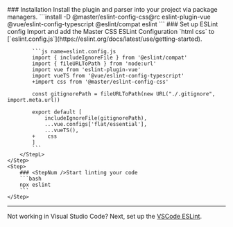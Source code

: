 <StepSection className="mt:12x">
    <Step $row>
        <StepL>
            ### <StepNum />Installation
            Install the plugin and parser into your project via package managers.
        </StepL>
        <StepR>
            ```install
            -D @master/eslint-config-css@rc eslint-plugin-vue @vue/eslint-config-typescript @eslint/compat eslint
            ```
        </StepR>
    </Step>
    <Step $row>
        <StepL>
            ### <StepNum />Set up ESLint config
            Import and add the Master CSS ESLint Configuration `html css` to [`eslint.config.js`](https://eslint.org/docs/latest/use/getting-started).

            ```js name=eslint.config.js
            import { includeIgnoreFile } from '@eslint/compat'
            import { fileURLToPath } from 'node:url'
            import vue from 'eslint-plugin-vue'
            import vueTS from '@vue/eslint-config-typescript'
            +import css from '@master/eslint-config-css'

            const gitignorePath = fileURLToPath(new URL("./.gitignore", import.meta.url))

            export default [
                includeIgnoreFile(gitignorePath),
                ...vue.configs['flat/essential'],
                ...vueTS(),
            +    css
            ]
            ```
        </StepL>
    </Step>
    <Step>
        ### <StepNum />Start linting your code
        ```bash
        npx eslint
        ```
    </Step>
</StepSection>

---

Not working in Visual Studio Code? Next, set up the [VSCode ESLint](/guide/code-linting/vscode).